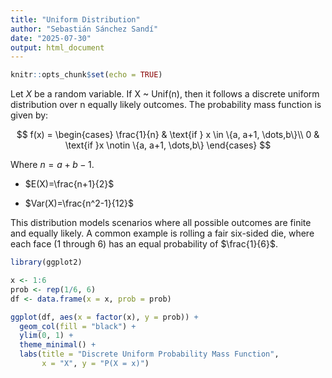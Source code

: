 ```yaml
---
title: "Uniform Distribution"
author: "Sebastián Sánchez Sandí"
date: "2025-07-30"
output: html_document
---
```


```r
knitr::opts_chunk$set(echo = TRUE)
```

Let $X$ be a random variable. If X \~ Unif(n), then it follows a discrete uniform distribution over n equally likely outcomes. The probability mass function is given by:

$$
f(x) = \begin{cases} \frac{1}{n} &
\text{if }  x \in \{a, a+1, \dots,b\}\\ 0 &
\text{if }x \notin \{a, a+1, \dots,b\} \end{cases}
$$

Where $n = a + b - 1$.

-   $E(X)=\frac{n+1}{2}$

-   $Var(X)=\frac{n^2-1}{12}$

This distribution models scenarios where all possible outcomes are finite and equally likely. A common example is rolling a fair six-sided die, where each face (1 through 6) has an equal probability of $\frac{1}{6}$.

```r
library(ggplot2)

x <- 1:6
prob <- rep(1/6, 6)
df <- data.frame(x = x, prob = prob)

ggplot(df, aes(x = factor(x), y = prob)) +
  geom_col(fill = "black") +
  ylim(0, 1) +
  theme_minimal() +
  labs(title = "Discrete Uniform Probability Mass Function",
       x = "X", y = "P(X = x)")
```
